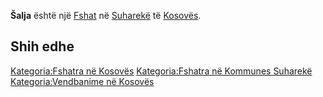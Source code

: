 {{Fshat në Kosovës
 | Emri                = Šalja
| srp_N_name = Šalja
| srp_N_FULL_NAME_RO = Šalja
| srp_N_FULL_NAME_ND_RO = Salja
| srp_N_SORT_NAME_RG = SALJA
| srp_N_FULL_NAME_RG = Šalja
| srp_N_FULL_NAME_ND_RG = Salja

 | Emri (Rasa dhanore) = 
 | Figura              = 
 | Shteti              = Kosovo
 | Komuna              = Suharekë
 | Kodi postar         = 
 | Sipërfaqja          = 

 | Popullsia           = 

 | Regj. i popullsisë  = 
 | Dend. e popullsisë  = 
 | Faqja zyrtare       = 
 <!--- Koordinatat ----> 
 | Gjerësia            = 42.702222
 | Gjatësia            = 20.670556
 | Lartësia            = 
}}
'''Šalja''' është një [[Fshat]] në [[Suharekë]] të [[Kosovës]].

<!-- == Gjeografia == -->
<!-- == Historia == -->
<!-- == Demografia == -->
== Shih edhe ==
{{Komuna Suharekë}}
{{Kosovo-Administrata-Cung}}

[[Kategoria:Fshatra në Kosovës]]
[[Kategoria:Fshatra në Kommunes Suharekë]]
[[Kategoria:Vendbanime në Kosovës]]